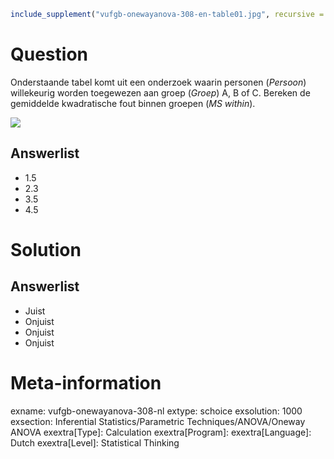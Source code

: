 ```r
include_supplement("vufgb-onewayanova-308-en-table01.jpg", recursive = TRUE)
```

Question
========

Onderstaande tabel komt uit een onderzoek waarin personen (*Persoon*) willekeurig worden toegewezen aan groep (*Groep*) A, B of C. Bereken de gemiddelde kwadratische fout binnen groepen (*MS within*).

![](vufgb-onewayanova-308-en-table01.jpg)
  
Answerlist
----------
* 1.5
* 2.3
* 3.5
* 4.5

Solution
========

Answerlist
----------
* Juist
* Onjuist
* Onjuist
* Onjuist

Meta-information
================
exname: vufgb-onewayanova-308-nl
extype: schoice
exsolution: 1000
exsection: Inferential Statistics/Parametric Techniques/ANOVA/Oneway ANOVA
exextra[Type]: Calculation
exextra[Program]: 
exextra[Language]: Dutch
exextra[Level]: Statistical Thinking
